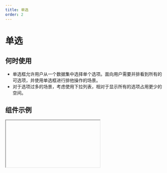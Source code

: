 ```yaml
---
title: 单选
order: 2
---
```


# 单选

## 何时使用

- 单选框允许用户从一个数据集中选择单个选项。面向用户需要并排看到所有的可选项，并使用单选框进行排他操作的场景。
- 对于选项过多的场景，考虑使用下拉列表，相对于显示所有的选项占用更少的空间。

## 组件示例


<Iframe url="https://www.aliwork.com/developer/radio-v2?isRenderNav=false" />

## 组件属性


<AttrTable
  dataSource={[
    {
      attr: '标题',
      code: 'label',
      type: 'String',
      demo: '标题',
      dafault: '',
      desc: '',
    },
    {
      attr: '值',
      code: 'fieldData',
      type: 'Object',
      demo: '{dataType:"CHANGED", value:"moon"}',
      dafault: '',
      desc: '',
    },
    {
      attr: '标题位置',
      code: 'labelAlign',
      type: 'String',
      demo: '"left"',
      dafault: '',
      desc: '可选值："left", "top"',
    },
    {
      attr: '标题宽度',
      code: 'labelColSpan',
      type: 'Number',
      demo: '4',
      dafault: '',
      desc: '',
    },
    {
      attr: '标题偏移',
      code: 'labelColOffset',
      type: 'Number',
      demo: '0',
      dafault: '',
      desc: '',
    },
    {
      attr: '内容宽度',
      code: 'wrapperColSpan',
      type: 'Number',
      demo: '0',
      dafault: '',
      desc: '',
    },
    {
      attr: '内容偏移',
      code: 'wrapperColOffset',
      type: 'Number',
      demo: '0',
      dafault: '',
      desc: '',
    },
    {
      attr: '描述信息',
      code: 'tips',
      type: 'String',
      demo: '这是一段描述信息',
      dafault: '',
      desc: '',
    },
    {
      attr: '尺寸',
      code: 'size',
      type: 'String',
      demo: '"small"',
      dafault: '',
      desc: '可选值："small", "medium", "large"',
    },
    {
      attr: '状态',
      code: 'behavior',
      type: 'String',
      demo: '{fieldBehavior: "NORMAL"}',
      dafault: '',
      desc: 'fieldBehavior 可选值："NORMAL", "DISABLED", "READONLY", "HIDDEN"',
    },
    {
      attr: '校验',
      code: 'validation',
      type: 'Array',
      demo: '[{type:"required"}] ',
      dafault: '',
      desc: '可选值：{type:"required"}, {type: "customValidate", message: "请选择指定选项", param: "function validateRule(value) { return value === "test" }"}',
    },
    {
      attr: '值发生改变事件',
      code: 'onChange',
      type: 'Function',
      demo: 'function(value){ console.log(value); }',
      dafault: '',
      desc: '',
    },
  ]}
/>
